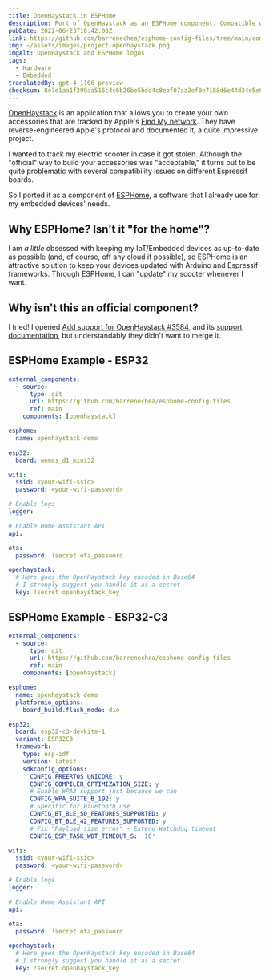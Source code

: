 ```yaml
---
title: OpenHaystack in ESPHome
description: Port of OpenHaystack as an ESPHome component. Compatible with all Espressif BLE devices.
pubDate: 2022-06-23T10:42:00Z
link: https://github.com/barrenechea/esphome-config-files/tree/main/components/openhaystack
img: ~/assets/images/project-openhaystack.png
imgAlt: OpenHaystack and ESPHome logos
tags:
  - Hardware
  - Embedded
translatedBy: gpt-4-1106-preview
checksum: 8e7e1aa1f299aa516c4c6b26be5bdd4c8ebf07aa2ef0e7188d6e44d34e5e06c1
---
```


[OpenHaystack](https://github.com/seemoo-lab/openhaystack) is an application that allows you to create your own accessories that are tracked by Apple's [Find My network](https://developer.apple.com/find-my/). They have reverse-engineered Apple's protocol and documented it, a quite impressive project.

I wanted to track my electric scooter in case it got stolen. Although the "official" way to build your accessories was "acceptable," it turns out to be quite problematic with several compatibility issues on different Espressif boards.

So I ported it as a component of [ESPHome](https://esphome.io/), a software that I already use for my embedded devices' needs.

## Why ESPHome? Isn't it "for the home"?

I am _a little_ obsessed with keeping my IoT/Embedded devices as up-to-date as possible (and, of course, off any cloud if possible), so ESPHome is an attractive solution to keep your devices updated with Arduino and Espressif frameworks. Through ESPHome, I can "update" my scooter whenever I want.

## Why isn't this an official component?

I tried! I opened [Add support for OpenHaystack #3584](https://github.com/esphome/esphome/pull/3584), and its [support documentation](https://deploy-preview-2146--esphome.netlify.app/components/openhaystack.html), but understandably they didn't want to merge it.

## ESPHome Example - ESP32

```yaml
external_components:
  - source:
      type: git
      url: https://github.com/barrenechea/esphome-config-files
      ref: main
    components: [openhaystack]

esphome:
  name: openhaystack-demo

esp32:
  board: wemos_d1_mini32

wifi:
  ssid: <your-wifi-ssid>
  password: <your-wifi-password>

# Enable logs
logger:

# Enable Home Assistant API
api:

ota:
  password: !secret ota_password

openhaystack:
  # Here goes the OpenHaystack key encoded in Base64
  # I strongly suggest you handle it as a secret
  key: !secret openhaystack_key
```

## ESPHome Example - ESP32-C3

```yaml
external_components:
  - source:
      type: git
      url: https://github.com/barrenechea/esphome-config-files
      ref: main
    components: [openhaystack]

esphome:
  name: openhaystack-demo
  platformio_options:
    board_build.flash_mode: dio

esp32:
  board: esp32-c3-devkitm-1
  variant: ESP32C3
  framework:
    type: esp-idf
    version: latest
    sdkconfig_options:
      CONFIG_FREERTOS_UNICORE: y
      CONFIG_COMPILER_OPTIMIZATION_SIZE: y
      # Enable WPA3 support just because we can
      CONFIG_WPA_SUITE_B_192: y
      # Specific for Bluetooth use
      CONFIG_BT_BLE_50_FEATURES_SUPPORTED: y
      CONFIG_BT_BLE_42_FEATURES_SUPPORTED: y
      # Fix "Payload size error" - Extend Watchdog timeout
      CONFIG_ESP_TASK_WDT_TIMEOUT_S: '10'

wifi:
  ssid: <your-wifi-ssid>
  password: <your-wifi-password>

# Enable logs
logger:

# Enable Home Assistant API
api:

ota:
  password: !secret ota_password

openhaystack:
  # Here goes the OpenHaystack key encoded in Base64
  # I strongly suggest you handle it as a secret
  key: !secret openhaystack_key
```
